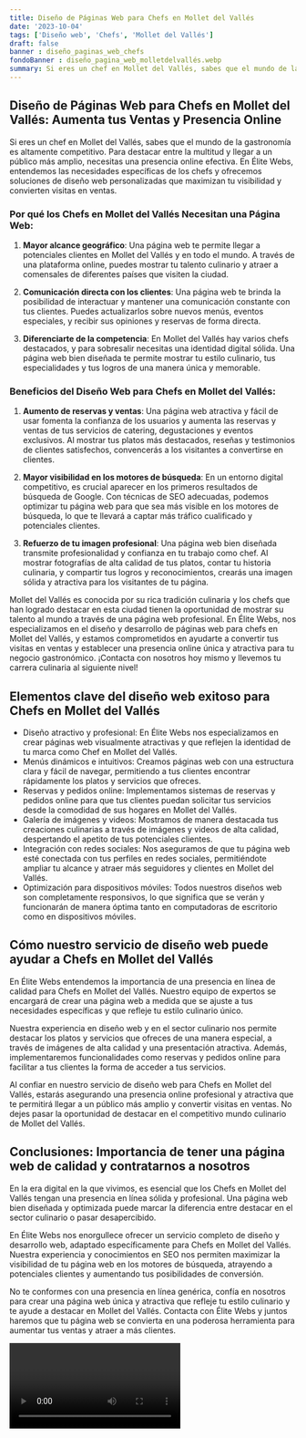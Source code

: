 ```yaml
---
title: Diseño de Páginas Web para Chefs en Mollet del Vallés
date: '2023-10-04'
tags: ['Diseño web', 'Chefs', 'Mollet del Vallés']
draft: false
banner : diseño_paginas_web_chefs
fondoBanner : diseño_pagina_web_molletdelvallés.webp
summary: Si eres un chef en Mollet del Vallés, sabes que el mundo de la gastronomía es altamente competitivo. Para destacar entre la multitud y llegar a un público más amplio, necesitas una presencia online efectiva. En Élite Webs, entendemos las necesidades específicas de los chefs y ofrecemos soluciones de diseño web personalizadas que maximizan tu visibilidad y convierten visitas en ventas.
---
```


## Diseño de Páginas Web para Chefs en Mollet del Vallés: Aumenta tus Ventas y Presencia Online

Si eres un chef en Mollet del Vallés, sabes que el mundo de la gastronomía es altamente competitivo. Para destacar entre la multitud y llegar a un público más amplio, necesitas una presencia online efectiva. En Élite Webs, entendemos las necesidades específicas de los chefs y ofrecemos soluciones de diseño web personalizadas que maximizan tu visibilidad y convierten visitas en ventas.

### Por qué los Chefs en Mollet del Vallés Necesitan una Página Web:

1. **Mayor alcance geográfico**: Una página web te permite llegar a potenciales clientes en Mollet del Vallés y en todo el mundo. A través de una plataforma online, puedes mostrar tu talento culinario y atraer a comensales de diferentes países que visiten la ciudad.

2. **Comunicación directa con los clientes**: Una página web te brinda la posibilidad de interactuar y mantener una comunicación constante con tus clientes. Puedes actualizarlos sobre nuevos menús, eventos especiales, y recibir sus opiniones y reservas de forma directa.

3. **Diferenciarte de la competencia**: En Mollet del Vallés hay varios chefs destacados, y para sobresalir necesitas una identidad digital sólida. Una página web bien diseñada te permite mostrar tu estilo culinario, tus especialidades y tus logros de una manera única y memorable.

### Beneficios del Diseño Web para Chefs en Mollet del Vallés:

1. **Aumento de reservas y ventas**: Una página web atractiva y fácil de usar fomenta la confianza de los usuarios y aumenta las reservas y ventas de tus servicios de catering, degustaciones y eventos exclusivos. Al mostrar tus platos más destacados, reseñas y testimonios de clientes satisfechos, convencerás a los visitantes a convertirse en clientes.

2. **Mayor visibilidad en los motores de búsqueda**: En un entorno digital competitivo, es crucial aparecer en los primeros resultados de búsqueda de Google. Con técnicas de SEO adecuadas, podemos optimizar tu página web para que sea más visible en los motores de búsqueda, lo que te llevará a captar más tráfico cualificado y potenciales clientes.

3. **Refuerzo de tu imagen profesional**: Una página web bien diseñada transmite profesionalidad y confianza en tu trabajo como chef. Al mostrar fotografías de alta calidad de tus platos, contar tu historia culinaria, y compartir tus logros y reconocimientos, crearás una imagen sólida y atractiva para los visitantes de tu página.

Mollet del Vallés es conocida por su rica tradición culinaria y los chefs que han logrado destacar en esta ciudad tienen la oportunidad de mostrar su talento al mundo a través de una página web profesional. En Élite Webs, nos especializamos en el diseño y desarrollo de páginas web para chefs en Mollet del Vallés, y estamos comprometidos en ayudarte a convertir tus visitas en ventas y establecer una presencia online única y atractiva para tu negocio gastronómico. ¡Contacta con nosotros hoy mismo y llevemos tu carrera culinaria al siguiente nivel!

<GifSeo />

<Cta />

## Elementos clave del diseño web exitoso para Chefs en Mollet del Vallés

- Diseño atractivo y profesional: En Élite Webs nos especializamos en crear páginas web visualmente atractivas y que reflejen la identidad de tu marca como Chef en Mollet del Vallés.
- Menús dinámicos e intuitivos: Creamos páginas web con una estructura clara y fácil de navegar, permitiendo a tus clientes encontrar rápidamente los platos y servicios que ofreces.
- Reservas y pedidos online: Implementamos sistemas de reservas y pedidos online para que tus clientes puedan solicitar tus servicios desde la comodidad de sus hogares en Mollet del Vallés.
- Galería de imágenes y videos: Mostramos de manera destacada tus creaciones culinarias a través de imágenes y videos de alta calidad, despertando el apetito de tus potenciales clientes.
- Integración con redes sociales: Nos aseguramos de que tu página web esté conectada con tus perfiles en redes sociales, permitiéndote ampliar tu alcance y atraer más seguidores y clientes en Mollet del Vallés.
- Optimización para dispositivos móviles: Todos nuestros diseños web son completamente responsivos, lo que significa que se verán y funcionarán de manera óptima tanto en computadoras de escritorio como en dispositivos móviles.

## Cómo nuestro servicio de diseño web puede ayudar a Chefs en Mollet del Vallés

En Élite Webs entendemos la importancia de una presencia en línea de calidad para Chefs en Mollet del Vallés. Nuestro equipo de expertos se encargará de crear una página web a medida que se ajuste a tus necesidades específicas y que refleje tu estilo culinario único.

Nuestra experiencia en diseño web y en el sector culinario nos permite destacar los platos y servicios que ofreces de una manera especial, a través de imágenes de alta calidad y una presentación atractiva. Además, implementaremos funcionalidades como reservas y pedidos online para facilitar a tus clientes la forma de acceder a tus servicios.

Al confiar en nuestro servicio de diseño web para Chefs en Mollet del Vallés, estarás asegurando una presencia online profesional y atractiva que te permitirá llegar a un público más amplio y convertir visitas en ventas. No dejes pasar la oportunidad de destacar en el competitivo mundo culinario de Mollet del Vallés.

## Conclusiones: Importancia de tener una página web de calidad y contratarnos a nosotros

En la era digital en la que vivimos, es esencial que los Chefs en Mollet del Vallés tengan una presencia en línea sólida y profesional. Una página web bien diseñada y optimizada puede marcar la diferencia entre destacar en el sector culinario o pasar desapercibido.

En Élite Webs nos enorgullece ofrecer un servicio completo de diseño y desarrollo web, adaptado específicamente para Chefs en Mollet del Vallés. Nuestra experiencia y conocimientos en SEO nos permiten maximizar la visibilidad de tu página web en los motores de búsqueda, atrayendo a potenciales clientes y aumentando tus posibilidades de conversión.

No te conformes con una presencia en línea genérica, confía en nosotros para crear una página web única y atractiva que refleje tu estilo culinario y te ayude a destacar en Mollet del Vallés. Contacta con Élite Webs y juntos haremos que tu página web se convierta en una poderosa herramienta para aumentar tus ventas y atraer a más clientes.

<Video />

<CtaBot job='Chefs' city='Mollet del Vallés'/>

<Gmaps query='Mollet del Vallés+españa+maps' />